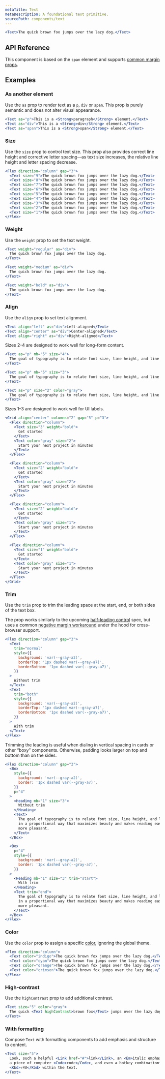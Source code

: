 ```yaml
---
metaTitle: Text
metaDescription: A foundational text primitive.
sourcePath: components/text
---
```


```jsx live=true
<Text>The quick brown fox jumps over the lazy dog.</Text>
```

## API Reference

This component is based on the `span` element and supports [common margin props](/themes/docs/theme/layout#margin-props).

<ThemesPropsTable name="text" />

## Examples

### As another element

Use the `as` prop to render text as a `p`, `div` or `span`. This prop is purely semantic and does not alter visual appearance.

```jsx live=true
<Text as="p">This is a <Strong>paragraph</Strong> element.</Text>
<Text as="div">This is a <Strong>div</Strong> element.</Text>
<Text as="span">This is a <Strong>span</Strong> element.</Text>
```

### Size

Use the `size` prop to control text size. This prop also provides correct line height and corrective letter spacing—as text size increases, the relative line height and letter spacing decrease.

```jsx live=true scroll=true
<Flex direction="column" gap="3">
  <Text size="9">The quick brown fox jumps over the lazy dog.</Text>
  <Text size="8">The quick brown fox jumps over the lazy dog.</Text>
  <Text size="7">The quick brown fox jumps over the lazy dog.</Text>
  <Text size="6">The quick brown fox jumps over the lazy dog.</Text>
  <Text size="5">The quick brown fox jumps over the lazy dog.</Text>
  <Text size="4">The quick brown fox jumps over the lazy dog.</Text>
  <Text size="3">The quick brown fox jumps over the lazy dog.</Text>
  <Text size="2">The quick brown fox jumps over the lazy dog.</Text>
  <Text size="1">The quick brown fox jumps over the lazy dog.</Text>
</Flex>
```

### Weight

Use the `weight` prop to set the text weight.

```jsx live=true scroll=true
<Text weight="regular" as="div">
  The quick brown fox jumps over the lazy dog.
</Text>

<Text weight="medium" as="div">
  The quick brown fox jumps over the lazy dog.
</Text>

<Text weight="bold" as="div">
  The quick brown fox jumps over the lazy dog.
</Text>
```

### Align

Use the `align` prop to set text alignment.

```jsx live=true
<Text align="left" as="div">Left-aligned</Text>
<Text align="center" as="div">Center-aligned</Text>
<Text align="right" as="div">Right-aligned</Text>
```

Sizes 2–4 are designed to work well for long-form content.

```jsx live=true
<Text as="p" mb="5" size="4">
  The goal of typography is to relate font size, line height, and line width in a proportional way that maximizes beauty and makes reading easier and more pleasant. The question is: What proportion(s) will give us the best results? The golden ratio is often observed in nature where beauty and utility intersect; perhaps we can use this “divine” proportion to enhance these attributes in our typography.
</Text>

<Text as="p" mb="5" size="3">
  The goal of typography is to relate font size, line height, and line width in a proportional way that maximizes beauty and makes reading easier and more pleasant. The question is: What proportion(s) will give us the best results? The golden ratio is often observed in nature where beauty and utility intersect; perhaps we can use this “divine” proportion to enhance these attributes in our typography.
</Text>

<Text as="p" size="2" color="gray">
  The goal of typography is to relate font size, line height, and line width in a proportional way that maximizes beauty and makes reading easier and more pleasant. The question is: What proportion(s) will give us the best results? The golden ratio is often observed in nature where beauty and utility intersect; perhaps we can use this “divine” proportion to enhance these attributes in our typography.
</Text>
```

Sizes 1–3 are designed to work well for UI labels.

```jsx live=true
<Grid align="center" columns="2" gap="5" p="3">
  <Flex direction="column">
    <Text size="3" weight="bold">
      Get started
    </Text>
    <Text color="gray" size="2">
      Start your next project in minutes
    </Text>
  </Flex>

  <Flex direction="column">
    <Text size="2" weight="bold">
      Get started
    </Text>
    <Text color="gray" size="2">
      Start your next project in minutes
    </Text>
  </Flex>

  <Flex direction="column">
    <Text size="2" weight="bold">
      Get started
    </Text>
    <Text color="gray" size="1">
      Start your next project in minutes
    </Text>
  </Flex>

  <Flex direction="column">
    <Text size="1" weight="bold">
      Get started
    </Text>
    <Text color="gray" size="1">
      Start your next project in minutes
    </Text>
  </Flex>
</Grid>
```

### Trim

Use the `trim` prop to trim the leading space at the start, end, or both sides of the text box.

The prop works similarly to the upcoming [half-leading control](https://www.w3.org/TR/css-inline-3/#leading-trim) spec, but uses a common [negative margin workaround](https://seek-oss.github.io/capsize/) under the hood for cross-browser support.

```jsx live="true"
<Flex direction="column" gap="3">
  <Text
    trim="normal"
    style={{
      background: 'var(--gray-a2)',
      borderTop: '1px dashed var(--gray-a7)',
      borderBottom: '1px dashed var(--gray-a7)',
    }}
  >
    Without trim
  </Text>
  <Text
    trim="both"
    style={{
      background: 'var(--gray-a2)',
      borderTop: '1px dashed var(--gray-a7)',
      borderBottom: '1px dashed var(--gray-a7)',
    }}
  >
    With trim
  </Text>
</Flex>
```

Trimming the leading is useful when dialing in vertical spacing in cards or other “boxy” components. Otherwise, padding looks larger on top and bottom than on the sides.

```jsx live="true"
<Flex direction="column" gap="3">
  <Box
    style={{
      background: 'var(--gray-a2)',
      border: '1px dashed var(--gray-a7)',
    }}
    p="4"
  >
    <Heading mb="1" size="3">
      Without trim
    </Heading>
    <Text>
      The goal of typography is to relate font size, line height, and line width
      in a proportional way that maximizes beauty and makes reading easier and
      more pleasant.
    </Text>
  </Box>

  <Box
    p="4"
    style={{
      background: 'var(--gray-a2)',
      border: '1px dashed var(--gray-a7)',
    }}
  >
    <Heading mb="1" size="3" trim="start">
      With trim
    </Heading>
    <Text trim="end">
      The goal of typography is to relate font size, line height, and line width
      in a proportional way that maximizes beauty and makes reading easier and
      more pleasant.
    </Text>
  </Box>
</Flex>
```

### Color

Use the `color` prop to assign a specific [color](/themes/docs/theme/color), ignoring the global theme.

```jsx live=true scroll=true
<Flex direction="column">
  <Text color="indigo">The quick brown fox jumps over the lazy dog.</Text>
  <Text color="cyan">The quick brown fox jumps over the lazy dog.</Text>
  <Text color="orange">The quick brown fox jumps over the lazy dog.</Text>
  <Text color="crimson">The quick brown fox jumps over the lazy dog.</Text>
</Flex>
```

### High-contrast

Use the `highContrast` prop to add additional contrast.

```jsx live="true"
<Text size="5" color="gray">
  The quick <Text highContrast>brown fox</Text> jumps over the lazy dog.
</Text>
```

### With formatting

Compose `Text` with formatting components to add emphasis and structure to content.

```jsx live="true"
<Text size="5">
  Look, such a helpful <Link href="#">link</Link>, an <Em>italic emphasis</Em>,
  a piece of computer <Code>code</Code>, and even a hotkey combination{' '}
  <Kbd>⇧⌘A</Kbd> within the text.
</Text>
```
